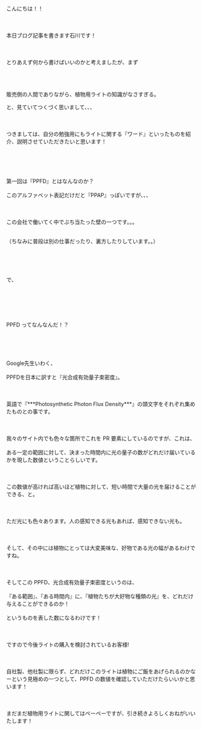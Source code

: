 
<Layout>
<Blog 
  subTitle="Ishikawa in da house"
  title="PPFDってなんだ？"
  img="/img/whatisppfd.png"
 >
<br></br>
こんにちは！！
<br></br>
<br></br>
本日ブログ記事を書きます石川です！
<br></br>
<br></br>
とりあえず何から書けばいいのかと考えましたが、まず
<br></br>
<br></br>
<p style={{fontSize:"140%"}}><span style={{fontWeight:"bold"}}>販売側の人間でありながら、植物用ライトの知識がなさすぎる。</span></p>
と、見ていてつくづく思いまして、、、
<br></br>
<br></br>
つきましては、自分の勉強用にもライトに関する『ワード』といったものを紹介、説明させていただきたいと思います！<br></br>
<br></br>
<br></br>
第一回は<span style={{fontWeight:"bold",fontSize:"140%"}}>『PPFD』とはなんなのか？</span>
<br></br>
このアルファベット表記だけだと<span style={{fontWeight:"bold"}}>『PPAP』</span>っぽいですが、、、
<br></br>
<br></br>
この会社で働いてく中でぶち当たった壁の一つです。。。<br></br>
<p style={{fontSize: "60%"}}>（ちなみに普段は別の仕事だったり、裏方したりしています。。）</p>
<br></br>
<br></br>
で、
<br></br>
<br></br>
<br></br>
<p style={{fontSize: "160%",fontWeight:"bold"}}><span style={{color: "#2563eb"}}>PPFD</span> ってなんなんだ！？ </p>
<br></br>
<br></br>
Google先生いわく、
<br></br>
<span style={{color: "#2563eb"}}>PPFD</span>を日本に訳すと<span style={{fontWeight:"bold"}}>『光合成有効量子束密度』。</span>
<br></br>
<br></br>
英語で『***Photosynthetic Photon Flux Density***』の頭文字をそれぞれ集めたものとの事です。
<br></br>
<br></br>
我々のサイト内でも色々な箇所でこれを PR 要素にしているのですが、これは、
<br></br>
ある一定の範囲に対して、決まった時間内に光の量子の数がどれだけ届いているかを現した数値ということらしいです。
<br></br>
<br></br>
この数値が高ければ高いほど植物に対して、短い時間で大量の光を届けることができる、と。
<br></br>
<br></br>
ただ光にも色々あります。人の感知できる光もあれば、感知できない光も。
<br></br>
<br></br>
そして、その中には植物にとっては大変美味な、好物である光の幅があるわけですね。
<br></br>
<br></br>
そしてこの <span style={{color: "#2563eb"}}>PPFD</span>、光合成有効量子束密度というのは、
<br></br><span style={{fontWeight:"bold",fontSize:"130%"}}>『ある範囲』、『ある時間内』に、『植物たちが大好物な種類の光』を、どれだけ与えることができるのか！</span>
<br></br>というものを表した数になるわけです！
<br></br>
<br></br>
ですので今後ライトの購入を検討されているお客様!
<br></br>
<br></br>
自社製、他社製に限らず、どれだけこのライトは植物にご飯をあげられるのかなーという見極めの一つとして、<span style={{color: "#2563eb"}}>PPFD</span> の数値を確認していただけたらいいかと思います！      
<br></br>
<br></br>
まだまだ植物用ライトに関してはペーペーですが、引き続きよろしくおねがいいたします！

</Blog>
</Layout>
